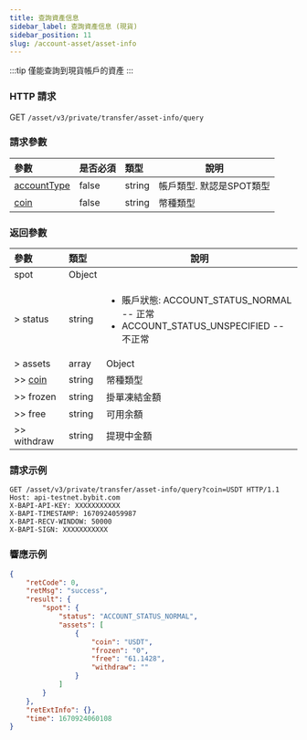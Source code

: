 ```yaml
---
title: 查詢資產信息
sidebar_label: 查詢資產信息 (現貨)
sidebar_position: 11
slug: /account-asset/asset-info
---
```


:::tip
僅能查詢到現貨帳戶的資產
:::

### HTTP 請求
GET `/asset/v3/private/transfer/asset-info/query`

### 請求參數
| 參數 | 是否必須 | 類型 | 說明|
|:----- |:-------|:-----|------ |
|[accountType](enum#accounttype)|false |string |帳戶類型. 默認是SPOT類型|
|[coin](enum#coin)|false |string |幣種類型|

### 返回參數
| 參數 | 類型 | 說明|
|:----- |:-----|----- |
|spot |Object | |
|> status |string |<ul><li>賬戶狀態: ACCOUNT_STATUS_NORMAL -- 正常</li> <li>ACCOUNT_STATUS_UNSPECIFIED -- 不正常</li></ul>|
|> assets|array|Object|
|>> [coin](enum#coin)|string |幣種類型 |
|>> frozen |string |掛單凍結金額|
|>> free |string |可用余額 |
|>> withdraw |string |提現中金額 |

### 請求示例

```http
GET /asset/v3/private/transfer/asset-info/query?coin=USDT HTTP/1.1
Host: api-testnet.bybit.com
X-BAPI-API-KEY: XXXXXXXXXXX
X-BAPI-TIMESTAMP: 1670924059987
X-BAPI-RECV-WINDOW: 50000
X-BAPI-SIGN: XXXXXXXXXXX
```

### 響應示例

```json
{
    "retCode": 0,
    "retMsg": "success",
    "result": {
        "spot": {
            "status": "ACCOUNT_STATUS_NORMAL",
            "assets": [
                {
                    "coin": "USDT",
                    "frozen": "0",
                    "free": "61.1428",
                    "withdraw": ""
                }
            ]
        }
    },
    "retExtInfo": {},
    "time": 1670924060108
}
```